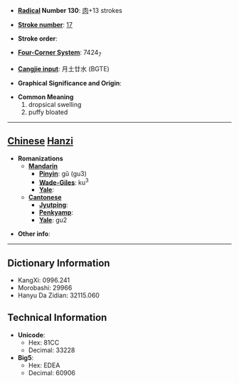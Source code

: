 * '''[[Wiktionary:Chinese radical index| Radical]] Number 130''': [[Wiktionary:Chinese radical index 肉|肉]]+13 strokes

* '''[[Wiktionary:Chinese total strokes index|Stroke number]]''': [[Wiktionary:Chinese total strokes index 17|17]]

* '''Stroke order''': 

* '''[[Wiktionary:Chinese four corner index|Four-Corner System]]''': 7424<sub>7</sub>

* '''[[Wiktionary:Chinese Cangjie index|Cangjie input]]''': 月土廿水 (BGTE)

* '''Graphical Significance and Origin''': 

* '''Common Meaning'''
*#dropsical swelling
*# puffy bloated


----

== [[Chinese]] [[Hanzi]] ==

* '''Romanizations'''
** '''[[Mandarin]]'''
*** '''[[Pinyin]]''': gǔ (gu3)
*** '''[[Wade-Giles]]''': ku<sup>3</sup>
*** '''[[Yale]]''': 
** '''[[Cantonese]]'''
*** '''[[Jyutping]]''':
*** '''[[Penkyamp]]''': 
*** '''[[Yale]]''': gu2

* '''Other info''': 

----

== Dictionary Information ==

* KangXi: 0996.241
* Morobashi: 29966
* Hanyu Da Zidian: 32115.060

== Technical Information ==

* '''Unicode''':
** Hex: 81CC
** Decimal: 33228
* '''Big5''':
** Hex: EDEA
** Decimal: 60906